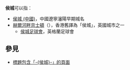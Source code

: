 '''侯城'''可以指：
* [[侯城_(中國)|侯城 (中國)]]，中國遼寧瀋陽早期城名
* [[赫爾河畔京士頓|赫爾河畔京士頓]]（{{Lang-en|Hull}}），香港舊譯為「侯城」，英國城市之一
** [[侯城足球會|侯城足球會]]，英格蘭足球會

== 參見 ==
* [[Special:Search/intitle:"侯城"|標題包含「-{侯城}-」的頁面]]

{{Disambiguation|Cat=二字地名消歧义|Houcheng}}